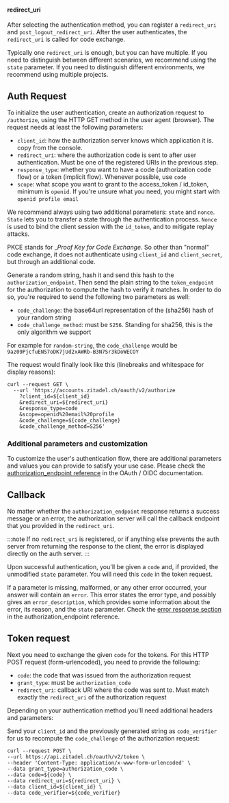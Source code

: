 #### redirect_uri

After selecting the authentication method, you can register a `redirect_uri` and `post_logout_redirect_uri`.
After the user authenticates, the `redirect_uri` is called for code exchange.

Typically one `redirect_uri` is enough, but you can have multiple.
If you need to distinguish between different scenarios,
we recommend using the `state` parameter.
If you need to distinguish different environments, we recommend using multiple projects.

## Auth Request

To initialize the user authentication, create an authorization request to `/authorize`, using the HTTP GET method in the user agent (browser).
The request needs at least the following parameters:

- `client_id`: how the authorization server knows which application it is. copy from the console.
- `redirect_uri`: where the authorization code is sent to after user authentication. Must be one of the registered URIs in the previous step.
- `response_type`: whether you want to have a code (authorization code flow) or a token (implicit flow). Whenever possible, use `code`
- `scope`: what scope you want to grant to the access_token / id_token, minimum is `openid`. If you're unsure what you need, you might start with `openid profile email`

We recommend always using two additional parameters: `state` and `nonce`.
`State` lets you to transfer a state through the authentication process.
`Nonce` is used to bind the client session with the `id_token`, and to mitigate replay attacks.


PKCE stands for __Proof Key for Code Exchange_.
So other than "normal" code exchange, it does not authenticate using
`client_id` and `client_secret`, but through an additional code.

Generate a random string, hash it and send this hash
to the `authorization_endpoint`.
Then send the plain string to the `token_endpoint` for the authorization to compute the hash to verify it matches.
In order to do so, you're required to send the following two parameters as well:

- `code_challenge`: the base64url representation of the (sha256) hash of your random string
- `code_challenge_method`: must be `S256`. Standing for sha256, this is the only algorithm we support

For example for `random-string`, the `code_challenge` would be `9az09PjcfuENS7oDK7jUd2xAWRb-B3N7Sr3kDoWECOY`

The request would finally look like this (linebreaks and whitespace for display reasons):

```curl
curl --request GET \
  --url 'https://accounts.zitadel.ch/oauth/v2/authorize
    ?client_id=${client_id}
    &redirect_uri=${redirect_uri}
    &response_type=code
    &scope=openid%20email%20profile
    &code_challenge=${code_challenge}
    &code_challenge_method=S256'
```

### Additional parameters and customization

To customize the user's authentication flow, there are additional parameters and values you can provide to satisfy your use case.
Please check the [authorization_endpoint reference](/docs/apis/openidoauth/endpoints#authorization_endpoint) in the OAuth / OIDC documentation.

## Callback

No matter whether the `authorization_endpoint` response returns a success message or an error,
the authorization server will call the callback endpoint that you provided in the `redirect_uri`.

:::note
If no `redirect_uri` is registered, or if anything else prevents the auth server from returning the response to the client,
the error is displayed directly on the auth server.
:::

Upon successful authentication, you'll be given a `code` and, if provided, the unmodified `state` parameter.
You will need this `code` in the token request.

If a parameter is missing, malformed, or any other error occurred, your answer will contain an `error`.
This error states the error type, and possibly gives an `error_description`, which provides some information about the error, its reason, and the `state` parameter.
Check the [error response section](/docs/apis/openidoauth/endpoints#error-response) in the authorization_endpoint reference.

## Token request

Next you need to exchange the given `code` for the tokens.
For this HTTP POST request (form-urlencoded), you need to provide the following:

- `code`: the code that was issued from the authorization request
- `grant_type`: must be `authorization_code`
- `redirect_uri`: callback URI where the code was sent to. Must match exactly the `redirect_uri` of the authorization request

Depending on your authentication method you'll need additional headers and parameters:

Send your `client_id` and the previously generated string as `code_verifier` for us to recompute the `code_challenge` of the authorization request:

```curl
curl --request POST \
--url https://api.zitadel.ch/oauth/v2/token \
--header 'Content-Type: application/x-www-form-urlencoded' \
--data grant_type=authorization_code \
--data code=${code} \
--data redirect_uri=${redirect_uri} \
--data client_id=${client_id} \
--data code_verifier=${code_verifier}
```
